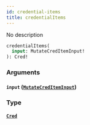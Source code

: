 ```yaml
---
id: credential-items
title: credentialItems
---
```



No description

```graphql
credentialItems(
  input: MutateCredItemInput!
): Cred!
```


### Arguments

#### `input` ([`MutateCredItemInput`](../../references/inputs/mutate-cred-item-input))




### Type

#### [`Cred`](../../references/objects/cred) 






